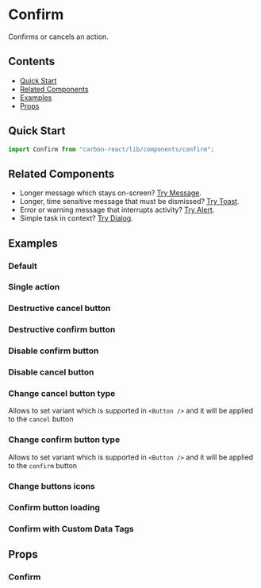 

<Meta title="Confirm" of={ConfirmStories} />

# Confirm

Confirms or cancels an action.

## Contents

- [Quick Start](#quick-start)
- [Related Components](#related-components)
- [Examples](#examples)
- [Props](#props)

## Quick Start

```javascript
import Confirm from "carbon-react/lib/components/confirm";
```

## Related Components

- Longer message which stays on-screen? [Try Message](https://carbon.sage.com/?path=/docs/message--default "Message").
- Longer, time sensitive message that must be dismissed? [Try Toast](https://carbon.sage.com/?path=/docs/toast--default "Toast").
- Error or warning message that interrupts activity? [Try Alert](https://carbon.sage.com/?path=/docs/alert--default-alert "Alert").
- Simple task in context? [Try Dialog](https://carbon.sage.com/?path=/docs/dialog--default-story "Dialog").

## Examples

### Default

<Canvas of={ConfirmStories.Default} />

### Single action

<Canvas of={ConfirmStories.SingleAction} />

### Destructive cancel button

<Canvas of={ConfirmStories.CancelButtonDestructive} />

### Destructive confirm button

<Canvas of={ConfirmStories.ConfirmButtonDestructive} />

### Disable confirm button

<Canvas of={ConfirmStories.DisableConfirm} />

### Disable cancel button

<Canvas of={ConfirmStories.DisableCancel} />

### Change cancel button type

Allows to set variant which is supported in `<Button />` and it will be applied to the `cancel` button

<Canvas of={ConfirmStories.CancelButtonType} />

### Change confirm button type

Allows to set variant which is supported in `<Button />` and it will be applied to the `confirm` button

<Canvas of={ConfirmStories.ConfirmButtonType} />

### Change buttons icons

<Canvas of={ConfirmStories.ButtonsIcons} />

### Confirm button loading

<Canvas of={ConfirmStories.IsLoadingConfirm} />

### Confirm with Custom Data Tags

<Canvas of={ConfirmStories.DefaultWithCustomDataTags} />

## Props

### Confirm

<ArgTypes of={ConfirmStories} />
